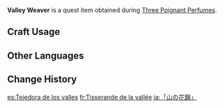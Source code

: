 {{Item Infobox
|id           = 100488
|image        = Item Silk Flower.png
|type         = Quest Items
|description  = [[Silk Flower]]s from which perfume used in the Rite of Parting is made. This variety originally grew in dark, damp locations. It is known for its profusion of petals, densely packed stamens, and scent.
|source1      = Given during the [[Three Poignant Perfumes]] quest
|related_type = Variant
|related_item = Silk Flower
}}
'''Valley Weaver''' is a quest item obtained during [[Three Poignant Perfumes]].

==Craft Usage==
{{Craft Usage}}

==Other Languages==
{{Other Languages
|en      = Valley Weaver
|zhs     = 「山阴锦簇」
|zhs_rm  = "Shānyīn Jǐncù"
|zht     = 「山陰錦簇」
|zht_rm  = "Shānyīn Jǐncù"
|zh_tl   = "Silk Brocade Piles in the Shadow of the Mountain"
|ja      = 「山の花錦」
|ja_rm   = "Yama no Hana Nishiki"
|ja_tl   = "Mountains' Silk Flower"
|ko      = 「산음금족」
|ko_rm   = "Saneumgeumjok"
|ko_tl   = "Silk Brocade Piles in the Shadow of the Mountain"
|es      = Tejedora de los valles
|es_tl   = Weaver of the Valleys
|fr      = Tisserande de la vallée
|fr_tl   = Valley Weaver
|ru      = «Горная ткачиха»
|ru_tl   = "Mountain Weaver"
|th      = "Valley Weaver"
|th_rm   = 
|th_tl   = 
|vi      = "Sơn Âm Cẩm Thốc"
|vi_tl   = 
|de      = Bergbrokat
|de_tl   = Mountain Brocade
|id      = Penenun Lembah
|id_tl   = Valley Weaver
|pt      = Tecedor dos Vales
|pt_tl   = 
|tr      = Vadi Çulhası
|tr_tl   = 
|it      = Tessivalle
|it_tl   = 
}}

==Change History==
{{Change History|1.0}}

[[es:Tejedora de los valles]]
[[fr:Tisserande de la vallée]]
[[ja:「山の花錦」]]